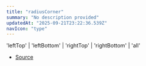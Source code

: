 ```yaml
---
title: "radiusCorner"
summary: "No description provided"
updatedAt: "2025-09-21T23:22:36.539Z"
navIcon: "type"
---
```



'leftTop' \| 'leftBottom' \| 'rightTop' \| 'rightBottom' \| 'all'

- [Source](https://github.com/NMMTY/LazyCanvas/blob/ba4be40168e49b0348ae523995fc10eec8149d6c/packages/lazycanvas/src/types/types.d.ts#L99)